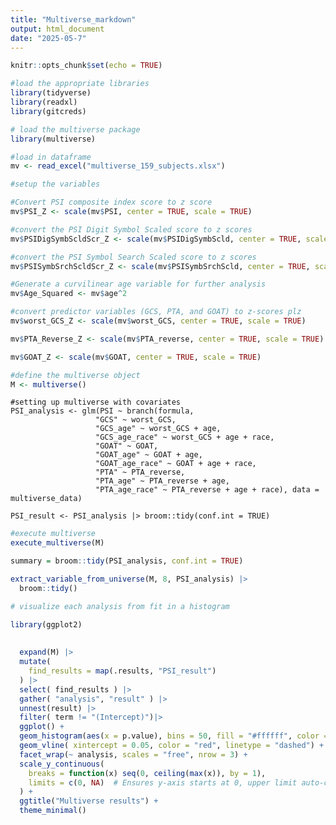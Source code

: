 ```yaml
---
title: "Multiverse_markdown"
output: html_document
date: "2025-05-7"
---
```


```r
knitr::opts_chunk$set(echo = TRUE)
```

```r
#load the appropriate libraries
library(tidyverse)
library(readxl)
library(gitcreds)

# load the multiverse package
library(multiverse)

#load in dataframe
mv <- read_excel("multiverse_159_subjects.xlsx")

```


```r

#setup the variables

#Convert PSI composite index score to z score 
mv$PSI_Z <- scale(mv$PSI, center = TRUE, scale = TRUE)

#convert the PSI Digit Symbol Scaled score to z scores
mv$PSIDigSymbScldScr_Z <- scale(mv$PSIDigSymbScld, center = TRUE, scale = TRUE)

#convert the PSI Symbol Search Scaled score to z scores
mv$PSISymbSrchScldScr_Z <- scale(mv$PSISymbSrchScld, center = TRUE, scale = TRUE)

#Generate a curvilinear age variable for further analysis
mv$Age_Squared <- mv$age^2

#convert predictor variables (GCS, PTA, and GOAT) to z-scores plz
mv$worst_GCS_Z <- scale(mv$worst_GCS, center = TRUE, scale = TRUE)

mv$PTA_Reverse_Z <- scale(mv$PTA_reverse, center = TRUE, scale = TRUE)

mv$GOAT_Z <- scale(mv$GOAT, center = TRUE, scale = TRUE)

```

```r

#define the multiverse object
M <- multiverse()
```


```multiverse

#setting up multiverse with covariates
PSI_analysis <- glm(PSI ~ branch(formula,
                   "GCS" ~ worst_GCS,
                   "GCS_age" ~ worst_GCS + age,
                   "GCS_age_race" ~ worst_GCS + age + race,
                   "GOAT" ~ GOAT,
                   "GOAT_age" ~ GOAT + age,
                   "GOAT_age_race" ~ GOAT + age + race,
                   "PTA" ~ PTA_reverse,
                   "PTA_age" ~ PTA_reverse + age,
                   "PTA_age_race" ~ PTA_reverse + age + race), data = multiverse_data)

PSI_result <- PSI_analysis |> broom::tidy(conf.int = TRUE)

```

```r

#execute multiverse
execute_multiverse(M)

summary = broom::tidy(PSI_analysis, conf.int = TRUE)

extract_variable_from_universe(M, 8, PSI_analysis) |> 
  broom::tidy()

# visualize each analysis from fit in a histogram

library(ggplot2)
  
  
  expand(M) |>
  mutate( 
    find_results = map(.results, "PSI_result")
  ) |>
  select( find_results ) |>
  gather( "analysis", "result" ) |>
  unnest(result) |>
  filter( term != "(Intercept)")|>
  ggplot() +
  geom_histogram(aes(x = p.value), bins = 50, fill = "#ffffff", color = "#333333") +
  geom_vline( xintercept = 0.05, color = "red", linetype = "dashed") +
  facet_wrap(~ analysis, scales = "free", nrow = 3) +
  scale_y_continuous(
    breaks = function(x) seq(0, ceiling(max(x)), by = 1),
    limits = c(0, NA)  # Ensures y-axis starts at 0, upper limit auto-calculated
  ) +
  ggtitle("Multiverse results") +
  theme_minimal()

```

